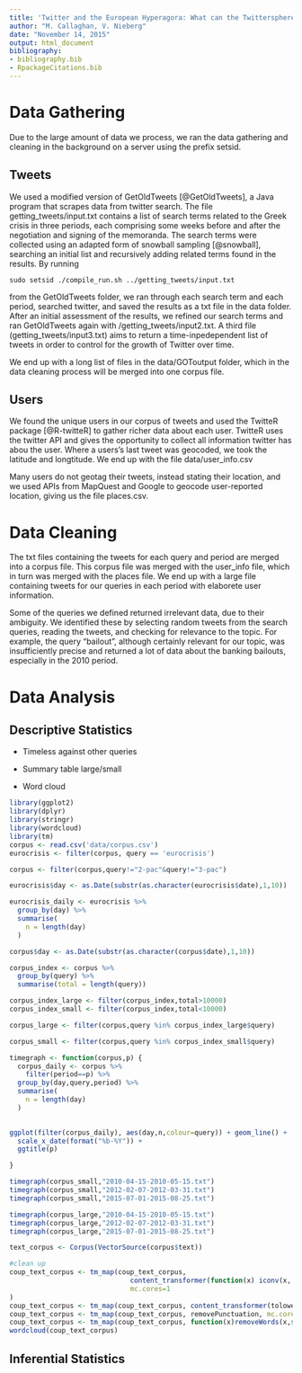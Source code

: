 ```yaml
---
title: 'Twitter and the European Hyperagora: What can the Twittersphere Tell us about Political Deliberation and Opinions in Europe?'
author: "M. Callaghan, V. Nieberg"
date: "November 14, 2015"
output: html_document
bibliography: 
- bibliography.bib 
- RpackageCitations.bib
---
```


# Data Gathering 

Due to the large amount of data we process, we ran the data gathering and cleaning in the background on a server using the prefix setsid.


## Tweets
We used a modified version of GetOldTweets [@GetOldTweets], a Java program that scrapes data from twitter search. The file getting_tweets/input.txt contains a list of search terms related to the Greek crisis in three periods, each comprising some weeks before and after the negotiation and signing of the memoranda. The search terms were collected using an adapted form of snowball sampling [@snowball], searching an initial list and recursively adding related terms found in the results. By running 
```
sudo setsid ./compile_run.sh ../getting_tweets/input.txt
```
from the GetOldTweets folder, we ran through each search term and each period, searched twitter, and saved the results as a txt file in the data folder. After an initial assessment of the results, we refined our search terms and ran GetOldTweets again with /getting_tweets/input2.txt. A third file (getting_tweets/input3.txt) aims to return a time-inpedependent list of tweets in order to control for the growth of Twitter over time.

We end up with a long list of files in the data/GOToutput folder, which in the data cleaning process will be merged into one corpus file.

## Users
We found the unique users in our corpus of tweets and used the TwitteR package [@R-twitteR] to gather richer data about each user. TwitteR uses the twitter API and gives the opportunity to collect all information twitter has abou the user. Where a users's last tweet was geocoded, we took the latitude and longtitude. We end up with the file data/user_info.csv

Many users do not geotag their tweets, instead stating their location, and we used APIs from MapQuest and Google to geocode user-reported location, giving us the file places.csv.


# Data Cleaning  
The txt files containing the tweets for each query and period are merged into a corpus file. This corpus file was merged with the user_info file, which in turn was merged with the places file. We end up with a large file containing tweets for our queries in each period with elaborete user information.

Some of the queries we defined returned irrelevant data, due to their ambiguity. We identified these by selecting random tweets from the search queries, reading the tweets, and checking for relevance to the topic. For example, the query "bailout", although certainly relevant for our topic, was insufficiently precise and returned a lot of data about the banking bailouts, especially in the 2010 period.

# Data Analysis

## Descriptive Statistics

- Timeless against other queries

- Summary table large/small

- Word cloud

```r
library(ggplot2)
library(dplyr)
library(stringr)
library(wordcloud)
library(tm)
corpus <- read.csv('data/corpus.csv')
eurocrisis <- filter(corpus, query == 'eurocrisis')

corpus <- filter(corpus,query!="2-pac"&query!="3-pac")

eurocrisis$day <- as.Date(substr(as.character(eurocrisis$date),1,10))

eurocrisis_daily <- eurocrisis %>%
  group_by(day) %>%
  summarise(
    n = length(day)
  )

corpus$day <- as.Date(substr(as.character(corpus$date),1,10))

corpus_index <- corpus %>%
  group_by(query) %>%
  summarise(total = length(query))

corpus_index_large <- filter(corpus_index,total>10000)
corpus_index_small <- filter(corpus_index,total<10000)

corpus_large <- filter(corpus,query %in% corpus_index_large$query)

corpus_small <- filter(corpus,query %in% corpus_index_small$query)

timegraph <- function(corpus,p) {
  corpus_daily <- corpus %>%
    filter(period==p) %>%
  group_by(day,query,period) %>%
  summarise(
    n = length(day)
  )
  

ggplot(filter(corpus_daily), aes(day,n,colour=query)) + geom_line() +
  scale_x_date(format("%b-%Y")) +
  ggtitle(p)

}

timegraph(corpus_small,"2010-04-15-2010-05-15.txt")
timegraph(corpus_small,"2012-02-07-2012-03-31.txt")
timegraph(corpus_small,"2015-07-01-2015-08-25.txt")

timegraph(corpus_large,"2010-04-15-2010-05-15.txt")
timegraph(corpus_large,"2012-02-07-2012-03-31.txt")
timegraph(corpus_large,"2015-07-01-2015-08-25.txt")

text_corpus <- Corpus(VectorSource(corpus$text))

#clean up
coup_text_corpus <- tm_map(coup_text_corpus,
                              content_transformer(function(x) iconv(x, to='UTF-8', sub='byte')),
                              mc.cores=1
)
coup_text_corpus <- tm_map(coup_text_corpus, content_transformer(tolower), mc.cores=1)
coup_text_corpus <- tm_map(coup_text_corpus, removePunctuation, mc.cores=1)
coup_text_corpus <- tm_map(coup_text_corpus, function(x)removeWords(x,stopwords()), mc.cores=1)
wordcloud(coup_text_corpus)


```



## Inferential Statistics

